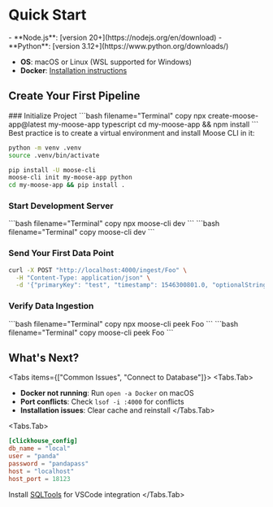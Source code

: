 
# Quick Start

<LanguageSwitcher />

<MuxVideo 
  playbackId="ZB502hG1rKXg9fKR1muI4ABu4vjH83aIFNtts2ONb9Cw"
  title="Moose Quickstart Video"
  width="50%"
  height="50%"
  poster="https://image.mux.com/ZB502hG1rKXg9fKR1muI4ABu4vjH83aIFNtts2ONb9Cw/thumbnail.png?width=214&height=121&time=0"
/>

<Callout type="info" title="Prerequisites">

<TypeScript>
- **Node.js**: [version 20+](https://nodejs.org/en/download)
</TypeScript>

<Python>
- **Python**: [version 3.12+](https://www.python.org/downloads/)
</Python>

- **OS**: macOS or Linux (WSL supported for Windows)
- **Docker**: [Installation instructions](https://docs.docker.com/get-started/get-docker/)
</Callout>

## Create Your First Pipeline

<Steps>
### Initialize Project

<TypeScript>
```bash filename="Terminal" copy
npx create-moose-app@latest my-moose-app typescript
cd my-moose-app && npm install
```
</TypeScript>

<Python>

<Callout type="info" title="Recommended: Create a virtual environment">
Best practice is to create a virtual environment and install Moose CLI in it:

```bash filename="Terminal" copy
python -m venv .venv
source .venv/bin/activate
```
</Callout>

```bash filename="Terminal" copy
pip install -U moose-cli
moose-cli init my-moose-app python
cd my-moose-app && pip install .
```
</Python>

### Start Development Server

<TypeScript>
```bash filename="Terminal" copy
npx moose-cli dev
```
</TypeScript>

<Python>
```bash filename="Terminal" copy
moose-cli dev
```
</Python>

### Send Your First Data Point

```bash filename="Terminal" copy
curl -X POST "http://localhost:4000/ingest/Foo" \
  -H "Content-Type: application/json" \
  -d '{"primaryKey": "test", "timestamp": 1546300801.0, "optionalString": "hello world"}'
```

### Verify Data Ingestion

<TypeScript>
```bash filename="Terminal" copy
npx moose-cli peek Foo
```
</TypeScript>

<Python>
```bash filename="Terminal" copy
moose-cli peek Foo
```
</Python>

</Steps>

## What's Next?

<FeatureGrid columns={3}>
<FeatureCard
  title="Data Modeling Basics"
  description="Learn how to build your first data model in Moose" 
  href={paths.dataModels}
/>
<FeatureCard
  title="Working with Database Tables"
  description="Learn how to work with database tables in Moose" 
  href={paths.olapTables}
/>
<FeatureCard 
  title="Building Analytics APIs"
  description="Serve data from your OLAP database to client applications" 
  href={paths.consumptionApis}
/>
</FeatureGrid>

<ToggleBlock openText="Need Help?" closeText="Hide Help">

<Tabs items={["Common Issues", "Connect to Database"]}>
<Tabs.Tab>
- **Docker not running**: Run `open -a Docker` on macOS
- **Port conflicts**: Check `lsof -i :4000` for conflicts
- **Installation issues**: Clear cache and reinstall
</Tabs.Tab>

<Tabs.Tab>
```toml filename="moose.config.toml"
[clickhouse_config]
db_name = "local"
user = "panda"
password = "pandapass"
host = "localhost"
host_port = 18123
```

Install [SQLTools](https://marketplace.visualstudio.com/items?itemName=mtxr.sqltools) for VSCode integration
</Tabs.Tab>
</Tabs>

</ToggleBlock>